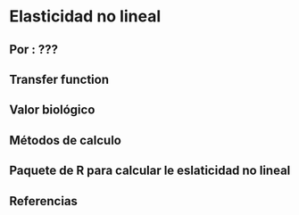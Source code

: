 # Elasticidad no lineal


## Por : ???

## Transfer function

## Valor biológico

## Métodos de calculo


## Paquete de R para calcular le eslaticidad no lineal


## Referencias